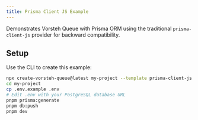 ```yaml
---
title: Prisma Client JS Example
---
```


Demonstrates Vorsteh Queue with Prisma ORM using the traditional `prisma-client-js` provider for backward compatibility.

## Setup

Use the CLI to create this example:

```bash
npx create-vorsteh-queue@latest my-project --template prisma-client-js
cd my-project
cp .env.example .env
# Edit .env with your PostgreSQL database URL
pnpm prisma:generate
pnpm db:push
pnpm dev
```

